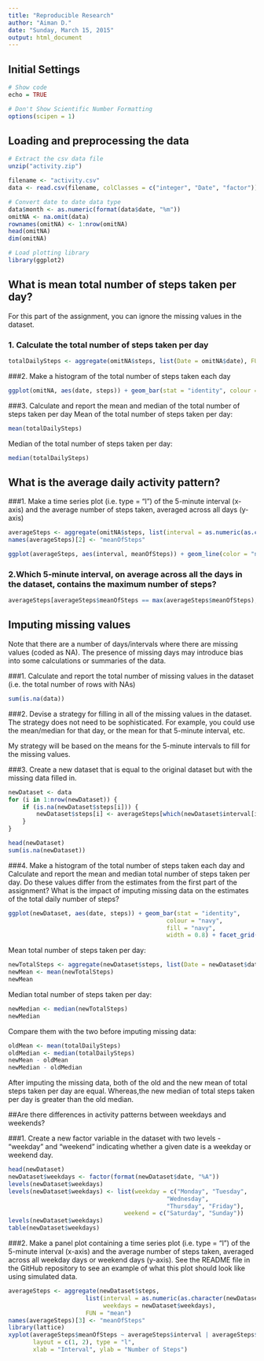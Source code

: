 ```yaml
---
title: "Reproducible Research"
author: "Aiman D."
date: "Sunday, March 15, 2015"
output: html_document
---
```


## Initial Settings
```r
# Show code 
echo = TRUE

# Don't Show Scientific Number Formatting
options(scipen = 1)
```

## Loading and preprocessing the data
```r
# Extract the csv data file
unzip("activity.zip")

filename <- "activity.csv"
data <- read.csv(filename, colClasses = c("integer", "Date", "factor"))

# Convert date to date data type
data$month <- as.numeric(format(data$date, "%m"))
omitNA <- na.omit(data)
rownames(omitNA) <- 1:nrow(omitNA)
head(omitNA)
dim(omitNA)

# Load plotting library
library(ggplot2)
```

## What is mean total number of steps taken per day?
For this part of the assignment, you can ignore the missing values in the dataset.

### 1. Calculate the total number of steps taken per day
```r
totalDailySteps <- aggregate(omitNA$steps, list(Date = omitNA$date), FUN = "sum")$x
```

###2. Make a histogram of the total number of steps taken each day
```r
ggplot(omitNA, aes(date, steps)) + geom_bar(stat = "identity", colour = "navy", fill = "navy", width = 0.8) + facet_grid(. ~ month, scales = "free") + labs(title = "Histogram of the Total Number of Steps Taken Each Day", x = "Date", y = "Total Number of steps")
```


###3. Calculate and report the mean and median of the total number of steps taken per day
Mean of the total number of steps taken per day:
```r
mean(totalDailySteps)
```
Median of the total number of steps taken per day:
```r
median(totalDailySteps)
```

## What is the average daily activity pattern?

###1. Make a time series plot (i.e. type = "l") of the 5-minute interval (x-axis) and the average number of steps taken, averaged across all days (y-axis)
```r
averageSteps <- aggregate(omitNA$steps, list(interval = as.numeric(as.character(omitNA$interval))), FUN = "mean")
names(averageSteps)[2] <- "meanOfSteps"

ggplot(averageSteps, aes(interval, meanOfSteps)) + geom_line(color = "navy", size = 0.8) + labs(title = "Average Number of Steps Taken Across All Days", x = "5-Minute Interval (military time)", y = "Average Number of Steps Taken")
```

### 2.Which 5-minute interval, on average across all the days in the dataset, contains the maximum number of steps?
```r
averageSteps[averageSteps$meanOfSteps == max(averageSteps$meanOfSteps), ]
```

## Imputing missing values
Note that there are a number of days/intervals where there are missing values (coded as NA). The presence of missing days may introduce bias into some calculations or summaries of the data.

###1. Calculate and report the total number of missing values in the dataset (i.e. the total number of rows with NAs)

```r
sum(is.na(data))
```


###2. Devise a strategy for filling in all of the missing values in the dataset. The strategy does not need to be sophisticated. For example, you could use the mean/median for that day, or the mean for that 5-minute interval, etc.

My strategy will be based on the means for the 5-minute intervals to fill for the missing values.

###3. Create a new dataset that is equal to the original dataset but with the missing data filled in.

```r
newDataset <- data 
for (i in 1:nrow(newDataset)) {
    if (is.na(newDataset$steps[i])) {
        newDataset$steps[i] <- averageSteps[which(newDataset$interval[i] == averageSteps$interval), ]$meanOfSteps
    }
}

head(newDataset)
sum(is.na(newDataset))
```

###4. Make a histogram of the total number of steps taken each day and Calculate and report the mean and median total number of steps taken per day. Do these values differ from the estimates from the first part of the assignment? What is the impact of imputing missing data on the estimates of the total daily number of steps?

```r
ggplot(newDataset, aes(date, steps)) + geom_bar(stat = "identity",
                                             colour = "navy",
                                             fill = "navy",
                                             width = 0.8) + facet_grid(. ~ month, scales = "free") + labs(title = "Histogram of the Total Number of Steps Taken Each Day (no missing data)", x = "Date", y = "Total Number of Steps")
```

Mean total number of steps taken per day:
```r
newTotalSteps <- aggregate(newDataset$steps, list(Date = newDataset$date), FUN = "sum")$x
newMean <- mean(newTotalSteps)
newMean
```
Median total number of steps taken per day:
```r
newMedian <- median(newTotalSteps)
newMedian
```
Compare them with the two before imputing missing data:
```r
oldMean <- mean(totalDailySteps)
oldMedian <- median(totalDailySteps)
newMean - oldMean
newMedian - oldMedian
```
After imputing the missing data, both of the old and the new mean of total steps taken per day are equal. Whereas,the new median of total steps taken per day is greater than the old median.



##Are there differences in activity patterns between weekdays and weekends?

###1. Create a new factor variable in the dataset with two levels - "weekday" and "weekend" indicating whether a given date is a weekday or weekend day.

```r
head(newDataset)
newDataset$weekdays <- factor(format(newDataset$date, "%A"))
levels(newDataset$weekdays)
levels(newDataset$weekdays) <- list(weekday = c("Monday", "Tuesday",
                                             "Wednesday", 
                                             "Thursday", "Friday"),
                                 weekend = c("Saturday", "Sunday"))
levels(newDataset$weekdays)
table(newDataset$weekdays)
```


###2. Make a panel plot containing a time series plot (i.e. type = "l") of the 5-minute interval (x-axis) and the average number of steps taken, averaged across all weekday days or weekend days (y-axis). See the README file in the GitHub repository to see an example of what this plot should look like using simulated data.

```r
averageSteps <- aggregate(newDataset$steps, 
                      list(interval = as.numeric(as.character(newDataset$interval)), 
                           weekdays = newDataset$weekdays),
                      FUN = "mean")
names(averageSteps)[3] <- "meanOfSteps"
library(lattice)
xyplot(averageSteps$meanOfSteps ~ averageSteps$interval | averageSteps$weekdays, 
       layout = c(1, 2), type = "l", 
       xlab = "Interval", ylab = "Number of Steps")
```
